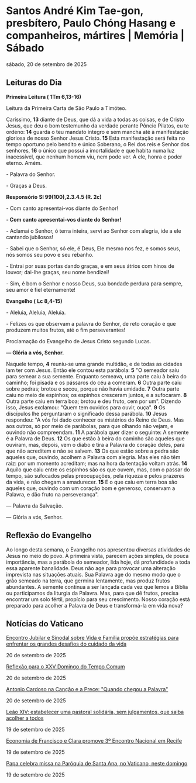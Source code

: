
# Santos André Kim Tae-gon, presbítero, Paulo Chóng Hasang e companheiros, mártires | Memória | Sábado

sábado, 20 de setembro de 2025

## Leituras do Dia

**Primeira Leitura (** **1Tm 6,13-16)**

Leitura da Primeira Carta de São Paulo a Timóteo.

Caríssimo, **13** diante de Deus, que dá a vida a todas as coisas, e de Cristo Jesus, que deu o bom testemunho da verdade perante Pôncio Pilatos, eu te ordeno: **14** guarda o teu mandato íntegro e sem mancha até à manifestação gloriosa de nosso Senhor Jesus Cristo. **15** Esta manifestação será feita no tempo oportuno pelo bendito e único Soberano, o Rei dos reis e Senhor dos senhores, **16** o único que possui a imortalidade e que habita numa luz inacessível, que nenhum homem viu, nem pode ver. A ele, honra e poder eterno. Amém.

\- Palavra do Senhor.

\- Graças a Deus.

**Responsório** **Sl 99(100),2.3.4.5 (R. 2c)**

\- Com canto apresentai-vos diante do Senhor!

 **\- Com canto apresentai-vos diante do Senhor!**

\- Aclamai o Senhor, ó terra inteira, servi ao Senhor com alegria, ide a ele cantando jubilosos!

\- Sabei que o Senhor, só ele, é Deus, Ele mesmo nos fez, e somos seus, nós somos seu povo e seu rebanho. 

\- Entrai por suas portas dando graças, e em seus átrios com hinos de louvor; dai-lhe graças, seu nome bendizei! 

\- Sim, é bom o Senhor e nosso Deus, sua bondade perdura para sempre, seu amor é fiel eternamente! 

**Evangelho (** **Lc 8,4-15)**

\- Aleluia, Aleluia, Aleluia.

\- Felizes os que observam a palavra do Senhor, de reto coração e que produzem muitos frutos, até o fim perseverantes!

Proclamação do Evangelho de Jesus Cristo segundo Lucas.

**— Glória a vós, Senhor.**

Naquele tempo, **4** reuniu-se uma grande multidão, e de todas as cidades iam ter com Jesus. Então ele contou esta parábola: **5** "O semeador saiu para semear a sua semente. Enquanto semeava, uma parte caiu à beira do caminho; foi pisada e os pássaros do céu a comeram. **6** Outra parte caiu sobre pedras; brotou e secou, porque não havia umidade. **7** Outra parte caiu no meio de espinhos; os espinhos cresceram juntos, e a sufocaram. **8** Outra parte caiu em terra boa; brotou e deu fruto, cem por um". Dizendo isso, Jesus exclamou: "Quem tem ouvidos para ouvir, ouça". **9** Os discípulos lhe perguntaram o significado dessa parábola. **10** Jesus respondeu: "A vós foi dado conhecer os mistérios do Reino de Deus. Mas aos outros, só por meio de parábolas, para que olhando não vejam, e ouvindo não compreendam. **11** A parábola quer dizer o seguinte: A semente é a Palavra de Deus. **12** Os que estão à beira do caminho são aqueles que ouviram, mas, depois, vem o diabo e tira a Palavra do coração deles, para que não acreditem e não se salvem. **13** Os que estão sobre a pedra são aqueles que, ouvindo, acolhem a Palavra com alegria. Mas eles não têm raiz: por um momento acreditam; mas na hora da tentação voltam atrás. **14** Aquilo que caiu entre os espinhos são os que ouvem, mas, com o passar do tempo, são sufocados pelas preocupações, pela riqueza e pelos prazeres da vida, e não chegam a amadurecer. **15** E o que caiu em terra boa são aqueles que, ouvindo com um coração bom e generoso, conservam a Palavra, e dão fruto na perseverança".

 — Palavra da Salvação.

 — Glória a vós, Senhor.

## Reflexão do Evangelho

 Ao longo desta semana, o Evangelho nos apresentou diversas atividades de Jesus no meio do povo. À primeira vista, parecem ações simples, de pouca importância, mas a parábola do semeador, lida hoje, dá profundidade a toda essa aparente banalidade. Deus não age para provocar uma alteração imprevista nas situações atuais. Sua Palavra age do mesmo modo que o grão semeado na terra, que germina lentamente, mas produz frutos abundantes. A semente continua a ser lançada cada vez que lemos a Bíblia ou participamos da liturgia da Palavra. Mas, para que dê frutos, precisa encontrar um solo fértil, propício para seu crescimento. Nosso coração está preparado para acolher a Palavra de Deus e transformá-la em vida nova?

## Notícias do Vaticano

[Encontro Jubilar e Sinodal sobre Vida e Família propõe estratégias para enfrentar os grandes desafios do cuidado da vida](https://www.vaticannews.va/pt/vaticano/news/2025-09/roma-encontro-jubilar-sinodal-sobre-vida-familia.html) 

20 de setembro de 2025

[Reflexão para o XXV Domingo do Tempo Comum](https://www.vaticannews.va/pt/igreja/news/2025-09/reflexao-xxv-domingo-tempo-comum.html) 

20 de setembro de 2025

[Antonio Cardoso na Canção e a Prece: "Quando chegou a Palavra"](https://www.vaticannews.va/pt/igreja/news/2025-09/antonio-cardoso-cancao-prece-quando-chegou-palavra.html) 

20 de setembro de 2025

[Leão XIV: estabelecer uma pastoral solidária, sem julgamentos, que saiba acolher a todos](https://www.vaticannews.va/pt/papa/news/2025-09/leao-assembleia-diocesana-roma-pastoral-solidaria-acolhimento.html) 

19 de setembro de 2025

[Economia de Francisco e Clara promove 3º Encontro Nacional em Recife](https://www.vaticannews.va/pt/igreja/news/2025-09/economia-de-francisco-e-clara-jovens-encontro-nacional-recife-25.html) 

19 de setembro de 2025

[Papa celebra missa na Paróquia de Santa Ana, no Vaticano, neste domingo](https://www.vaticannews.va/pt/papa/news/2025-09/papa-leao-xiv-missa-paroquia-santana-vaticano-21-setembro-25.html) 

19 de setembro de 2025